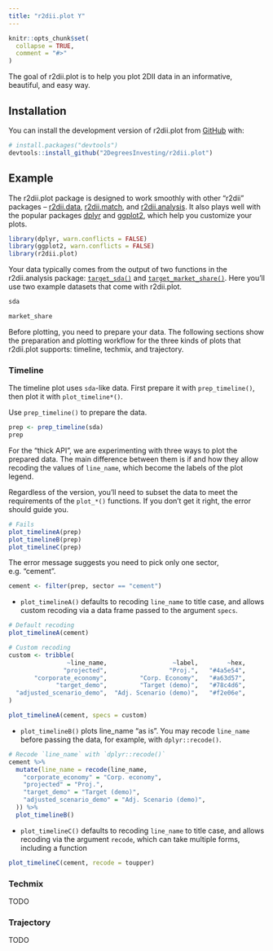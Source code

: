 ```yaml
---
title: "r2dii.plot Y"
---
```


```r
knitr::opts_chunk$set(
  collapse = TRUE,
  comment = "#>"
)
```

The goal of r2dii.plot is to help you plot 2DII data in an informative,
beautiful, and easy way.

## Installation

You can install the development version of r2dii.plot from
[GitHub](https://github.com/2DegreesInvesting/r2dii.plot) with:

```r
# install.packages("devtools")
devtools::install_github("2DegreesInvesting/r2dii.plot")
```

## Example

The r2dii.plot package is designed to work smoothly with other "r2dii" packages
-- [r2dii.data](https://2degreesinvesting.github.io/r2dii.data/),
[r2dii.match](https://2degreesinvesting.github.io/r2dii.match/), and
[r2dii.analysis](https://2degreesinvesting.github.io/r2dii.analysis/). It also
plays well with the popular packages [dplyr](https://www.tidyverse.org/) and
[ggplot2](https://ggplot2.tidyverse.org/), which help you customize your plots.

```r
library(dplyr, warn.conflicts = FALSE)
library(ggplot2, warn.conflicts = FALSE)
library(r2dii.plot)
```

Your data typically comes from the output of two functions in the
r2dii.analysis package:
[`target_sda()`](https://2degreesinvesting.github.io/r2dii.analysis/reference/target_sda.html)
and
[`target_market_share()`](https://2degreesinvesting.github.io/r2dii.analysis/reference/target_market_share.html).
Here you'll use two example datasets that come with r2dii.plot.

```r
sda

market_share
```

Before plotting, you need to prepare your data. The following sections show the preparation and plotting workflow for the three kinds of plots that r2dii.plot supports: timeline, techmix, and trajectory.

### Timeline

The timeline plot uses `sda`-like data. First prepare it with `prep_timeline()`, then plot it with `plot_timeline*()`. 

Use `prep_timeline()` to prepare the data.

```r
prep <- prep_timeline(sda)
prep
```

For the "thick API", we are experimenting with three ways to plot the prepared
data. The main difference between them is if and how they allow recoding the
values of `line_name`, which become the labels of the plot legend.

Regardless of the version, you'll need to subset the data to meet the
requirements of the `plot_*()` functions. If you don't get it right, the error
should guide you.

```r
# Fails
plot_timelineA(prep)
plot_timelineB(prep)
plot_timelineC(prep)
```

The error message suggests you need to pick only one sector, e.g. "cement".

```r
cement <- filter(prep, sector == "cement")
```

* `plot_timelineA()` defaults to recoding `line_name` to title case, and allows custom recoding via a data frame passed to the argument `specs`.

```r
# Default recoding
plot_timelineA(cement)

# Custom recoding
custom <- tribble(
                ~line_name,                  ~label,        ~hex,
               "projected",                 "Proj.",   "#4a5e54",
       "corporate_economy",         "Corp. Economy",   "#a63d57",
             "target_demo",         "Target (demo)",   "#78c4d6",
  "adjusted_scenario_demo",  "Adj. Scenario (demo)",   "#f2e06e",
)

plot_timelineA(cement, specs = custom)
```
* `plot_timelineB()` plots line_name "as is". You may recode `line_name` before passing the data, for example, with `dplyr::recode()`.

```r
# Recode `line_name` with `dplyr::recode()`
cement %>%
  mutate(line_name = recode(line_name,
    "corporate_economy" = "Corp. economy",
    "projected" = "Proj.",
    "target_demo" = "Target (demo)",
    "adjusted_scenario_demo" = "Adj. Scenario (demo)",
  )) %>%
  plot_timelineB()
```

* `plot_timelineC()` defaults to recoding `line_name` to title case, and allows recoding via the argument `recode`, which can take multiple forms, including a function 

```r
plot_timelineC(cement, recode = toupper)
```



### Techmix

TODO

### Trajectory

TODO
